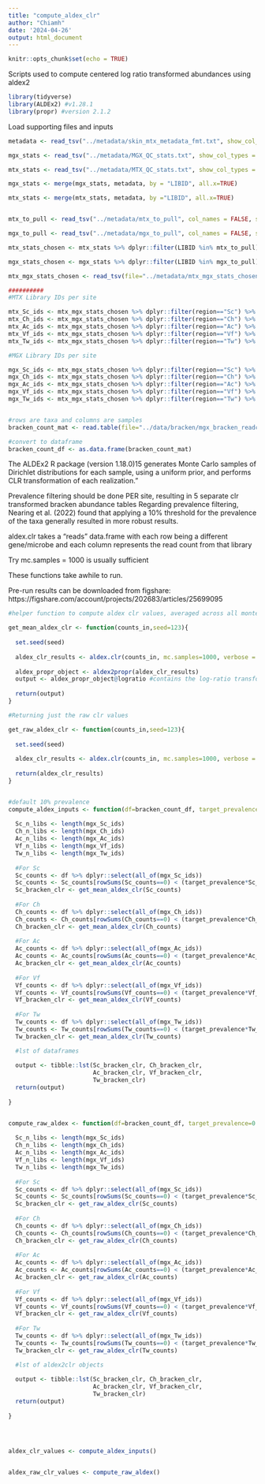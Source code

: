 ---
title: "compute_aldex_clr"
author: "Chiamh"
date: '2024-04-26'
output: html_document
---

```{r setup, include=FALSE}
knitr::opts_chunk$set(echo = TRUE)
```

Scripts used to compute centered log ratio transformed abundances using aldex2


```{r}
library(tidyverse)
library(ALDEx2) #v1.28.1
library(propr) #version 2.1.2

```

Load supporting files and inputs
```{r}

metadata <- read_tsv("../metadata/skin_mtx_metadata_fmt.txt", show_col_types = FALSE) 

mgx_stats <- read_tsv("../metadata/MGX_QC_stats.txt", show_col_types = FALSE) 

mtx_stats <- read_tsv("../metadata/MTX_QC_stats.txt", show_col_types = FALSE) 

mgx_stats <- merge(mgx_stats, metadata, by = "LIBID", all.x=TRUE)

mtx_stats <- merge(mtx_stats, metadata, by ="LIBID", all.x=TRUE)


mtx_to_pull <- read_tsv("../metadata/mtx_to_pull", col_names = FALSE, show_col_types = FALSE) %>% pull(X1)

mgx_to_pull <- read_tsv("../metadata/mgx_to_pull", col_names = FALSE, show_col_types = FALSE) %>% pull(X1)

mtx_stats_chosen <- mtx_stats %>% dplyr::filter(LIBID %in% mtx_to_pull)

mgx_stats_chosen <- mgx_stats %>% dplyr::filter(LIBID %in% mgx_to_pull)

mtx_mgx_stats_chosen <- read_tsv(file="../metadata/mtx_mgx_stats_chosen.tsv", show_col_types = FALSE)

##########
#MTX Library IDs per site

mtx_Sc_ids <- mtx_mgx_stats_chosen %>% dplyr::filter(region=="Sc") %>% pull(mtx_LIBID)
mtx_Ch_ids <- mtx_mgx_stats_chosen %>% dplyr::filter(region=="Ch") %>% pull(mtx_LIBID)
mtx_Ac_ids <- mtx_mgx_stats_chosen %>% dplyr::filter(region=="Ac") %>% pull(mtx_LIBID)
mtx_Vf_ids <- mtx_mgx_stats_chosen %>% dplyr::filter(region=="Vf") %>% pull(mtx_LIBID)
mtx_Tw_ids <- mtx_mgx_stats_chosen %>% dplyr::filter(region=="Tw") %>% pull(mtx_LIBID)

#MGX Library IDs per site

mgx_Sc_ids <- mtx_mgx_stats_chosen %>% dplyr::filter(region=="Sc") %>% pull(mgx_LIBID)
mgx_Ch_ids <- mtx_mgx_stats_chosen %>% dplyr::filter(region=="Ch") %>% pull(mgx_LIBID)
mgx_Ac_ids <- mtx_mgx_stats_chosen %>% dplyr::filter(region=="Ac") %>% pull(mgx_LIBID)
mgx_Vf_ids <- mtx_mgx_stats_chosen %>% dplyr::filter(region=="Vf") %>% pull(mgx_LIBID)
mgx_Tw_ids <- mtx_mgx_stats_chosen %>% dplyr::filter(region=="Tw") %>% pull(mgx_LIBID)


#rows are taxa and columns are samples
bracken_count_mat <- read.table(file="../data/bracken/mgx_bracken_readcounts_mat", header = T, comment = '', check = F, sep = ' ')

#convert to dataframe
bracken_count_df <- as.data.frame(bracken_count_mat)


```



The ALDEx2 R package (version 1.18.0)15 generates Monte Carlo samples of Dirichlet distributions for each sample, using a uniform prior, and performs CLR transformation of each realization."

Prevalence filtering should be done PER site, resulting in 5 separate clr transformed bracken abundance tables
Regarding prevalence filtering, Nearing et al. (2022) found that applying a 10% threshold for the prevalence of the taxa generally resulted in more robust results. 

aldex.clr takes a "reads" data.frame with each row being a different gene/microbe and each column represents the read count from that library

Try mc.samples = 1000 is usually sufficient

These functions take awhile to run. 

Pre-run results can be downloaded from figshare:
https://figshare.com/account/projects/202683/articles/25699095

```{r}

#helper function to compute aldex clr values, averaged across all monte carlo instances

get_mean_aldex_clr <- function(counts_in,seed=123){
  
  set.seed(seed)
  
  aldex_clr_results <- aldex.clr(counts_in, mc.samples=1000, verbose = FALSE)
  
  aldex_propr_object <- aldex2propr(aldex_clr_results)
  output <- aldex_propr_object@logratio #contains the log-ratio transformed counts as averaged across all Monte Carlo instances
  
  return(output)
}

#Returning just the raw clr values

get_raw_aldex_clr <- function(counts_in,seed=123){
  
  set.seed(seed)
  
  aldex_clr_results <- aldex.clr(counts_in, mc.samples=1000, verbose = FALSE)
  
  return(aldex_clr_results)
}


#default 10% prevalence
compute_aldex_inputs <- function(df=bracken_count_df, target_prevalence=0.1){
  
  Sc_n_libs <- length(mgx_Sc_ids)
  Ch_n_libs <- length(mgx_Ch_ids)
  Ac_n_libs <- length(mgx_Ac_ids)
  Vf_n_libs <- length(mgx_Vf_ids)
  Tw_n_libs <- length(mgx_Tw_ids)
  
  #For Sc
  Sc_counts <- df %>% dplyr::select(all_of(mgx_Sc_ids))
  Sc_counts <- Sc_counts[rowSums(Sc_counts==0) < (target_prevalence*Sc_n_libs),]
  Sc_bracken_clr <- get_mean_aldex_clr(Sc_counts)
  
  #For Ch
  Ch_counts <- df %>% dplyr::select(all_of(mgx_Ch_ids))
  Ch_counts <- Ch_counts[rowSums(Ch_counts==0) < (target_prevalence*Ch_n_libs),]
  Ch_bracken_clr <- get_mean_aldex_clr(Ch_counts)
  
  #For Ac
  Ac_counts <- df %>% dplyr::select(all_of(mgx_Ac_ids))
  Ac_counts <- Ac_counts[rowSums(Ac_counts==0) < (target_prevalence*Ac_n_libs),]
  Ac_bracken_clr <- get_mean_aldex_clr(Ac_counts)
  
  #For Vf
  Vf_counts <- df %>% dplyr::select(all_of(mgx_Vf_ids))
  Vf_counts <- Vf_counts[rowSums(Vf_counts==0) < (target_prevalence*Vf_n_libs),]
  Vf_bracken_clr <- get_mean_aldex_clr(Vf_counts)
  
  #For Tw
  Tw_counts <- df %>% dplyr::select(all_of(mgx_Tw_ids))
  Tw_counts <- Tw_counts[rowSums(Tw_counts==0) < (target_prevalence*Tw_n_libs),]
  Tw_bracken_clr <- get_mean_aldex_clr(Tw_counts)

  #lst of dataframes
  
  output <- tibble::lst(Sc_bracken_clr, Ch_bracken_clr,
                        Ac_bracken_clr, Vf_bracken_clr,
                        Tw_bracken_clr)
  return(output)
   
}


compute_raw_aldex <- function(df=bracken_count_df, target_prevalence=0.1){
  
  Sc_n_libs <- length(mgx_Sc_ids)
  Ch_n_libs <- length(mgx_Ch_ids)
  Ac_n_libs <- length(mgx_Ac_ids)
  Vf_n_libs <- length(mgx_Vf_ids)
  Tw_n_libs <- length(mgx_Tw_ids)
  
  #For Sc
  Sc_counts <- df %>% dplyr::select(all_of(mgx_Sc_ids))
  Sc_counts <- Sc_counts[rowSums(Sc_counts==0) < (target_prevalence*Sc_n_libs),]
  Sc_bracken_clr <- get_raw_aldex_clr(Sc_counts)
  
  #For Ch
  Ch_counts <- df %>% dplyr::select(all_of(mgx_Ch_ids))
  Ch_counts <- Ch_counts[rowSums(Ch_counts==0) < (target_prevalence*Ch_n_libs),]
  Ch_bracken_clr <- get_raw_aldex_clr(Ch_counts)
  
  #For Ac
  Ac_counts <- df %>% dplyr::select(all_of(mgx_Ac_ids))
  Ac_counts <- Ac_counts[rowSums(Ac_counts==0) < (target_prevalence*Ac_n_libs),]
  Ac_bracken_clr <- get_raw_aldex_clr(Ac_counts)
  
  #For Vf
  Vf_counts <- df %>% dplyr::select(all_of(mgx_Vf_ids))
  Vf_counts <- Vf_counts[rowSums(Vf_counts==0) < (target_prevalence*Vf_n_libs),]
  Vf_bracken_clr <- get_raw_aldex_clr(Vf_counts)
  
  #For Tw
  Tw_counts <- df %>% dplyr::select(all_of(mgx_Tw_ids))
  Tw_counts <- Tw_counts[rowSums(Tw_counts==0) < (target_prevalence*Tw_n_libs),]
  Tw_bracken_clr <- get_raw_aldex_clr(Tw_counts)

  #lst of aldex2clr objects
  
  output <- tibble::lst(Sc_bracken_clr, Ch_bracken_clr,
                        Ac_bracken_clr, Vf_bracken_clr,
                        Tw_bracken_clr)
  return(output)
   
}




aldex_clr_values <- compute_aldex_inputs()


aldex_raw_clr_values <- compute_raw_aldex()



```
